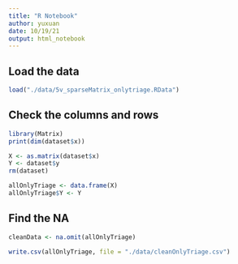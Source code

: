 ```yaml
---
title: "R Notebook"
author: yuxuan
date: 10/19/21
output: html_notebook
---
```


## Load the data
```r
load("./data/5v_sparseMatrix_onlytriage.RData")
```

## Check the columns and rows
```r
library(Matrix)
print(dim(dataset$x))
```
```r
X <- as.matrix(dataset$x)
Y <- dataset$y
rm(dataset)
```

```r
allOnlyTriage <- data.frame(X)
allOnlyTriage$Y <- Y
```

## Find the NA

```r
cleanData <- na.omit(allOnlyTriage)
```

```r
write.csv(allOnlyTriage, file = "./data/cleanOnlyTriage.csv")
```
